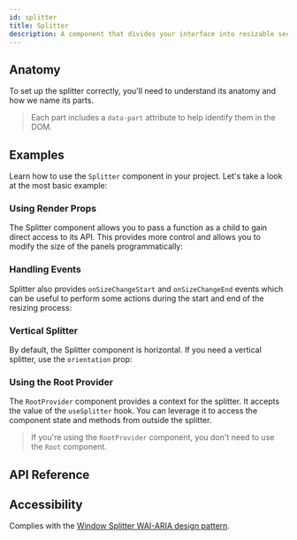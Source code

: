 ```yaml
---
id: splitter
title: Splitter
description: A component that divides your interface into resizable sections
---
```


<ComponentPreview id="Splitter" />

## Anatomy

To set up the splitter correctly, you'll need to understand its anatomy and how we name its parts.

> Each part includes a `data-part` attribute to help identify them in the DOM.

<Anatomy id="splitter" />

## Examples

Learn how to use the `Splitter` component in your project. Let's take a look at the most basic
example:

<Example id="basic" />

### Using Render Props

The Splitter component allows you to pass a function as a child to gain direct access to its API.
This provides more control and allows you to modify the size of the panels programmatically:

<Example id="render-prop" />

### Handling Events

Splitter also provides `onSizeChangeStart` and `onSizeChangeEnd` events which can be useful to
perform some actions during the start and end of the resizing process:

<Example id="events" />

### Vertical Splitter

By default, the Splitter component is horizontal. If you need a vertical splitter, use the
`orientation` prop:

<Example id="vertical" />

### Using the Root Provider

The `RootProvider` component provides a context for the splitter. It accepts the value of the `useSplitter` hook.
You can leverage it to access the component state and methods from outside the splitter.

<Example id="root-provider" />

> If you're using the `RootProvider` component, you don't need to use the `Root` component.

## API Reference

<ComponentTypes id="splitter" />

## Accessibility

Complies with the
[Window Splitter WAI-ARIA design pattern](https://www.w3.org/WAI/ARIA/apg/patterns/windowsplitter/).
